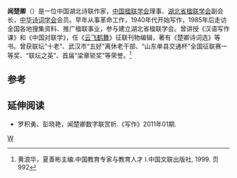 '''闻楚卿'''（{{bd|1925年|||}}）是一位中国湖北诗联作家，[[中国楹联学会|中国楹联学会]]理事、[[湖北省楹联学会|湖北省楹联学会]]副会长，[[中华诗词学会|中华诗词学会]]会员。早年从事革命工作，1940年代开始写作，1985年后走访全国各地搜集资料、推广楹联事业，参与建立湖北省楹联学会。曾讲授《汉语写作课》和《中国对联学》，任《[[云飞鹤舞|云飞鹤舞]]》征联刊物编辑，著有《楚卿诗词选》等书。曾获联坛“十老”、武汉市“五好”离休老干部、“山东单县交通杯”全国征联赛一等奖、“联坛之英”、首届“梁章钜奖”等荣誉。<ref>黄浪华，夏善彬主编.中国教育专家与教育人才 I.中国文联出版社, 1999. 页992</ref>

==参考==
<references />

==延伸阅读==
*罗积勇、彭晓艳，闻楚卿数字联赏析.《写作》2011年01期.

[[Category:英山人|W]]